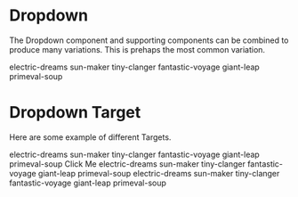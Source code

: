 
<Meta title="components/dropdown" component={Dropdown} />

# Dropdown

The Dropdown component and supporting components can be combined to produce many variations.
This is prehaps the most common variation.

<Preview>
    <Story name="Dropdown">
        <Dropdown>
            <DropdownTarget>
                <TextInput isTarget>
                    <TextInputIcon name="chevron-down" />
                </TextInput>
            </DropdownTarget>
            <DropdownSource>
                <DropdownContext>
                    <DropdownMenu>
                        <DropdownMenuItem>electric-dreams</DropdownMenuItem>
                        <DropdownMenuItem>sun-maker</DropdownMenuItem>
                        <DropdownMenuItem>tiny-clanger</DropdownMenuItem>
                        <DropdownMenuItem>fantastic-voyage</DropdownMenuItem>
                        <DropdownMenuItem>giant-leap</DropdownMenuItem>
                        <DropdownMenuItem>primeval-soup</DropdownMenuItem>
                    </DropdownMenu>
                </DropdownContext>
            </DropdownSource>
        </Dropdown>
    </Story>
</Preview>

# Dropdown Target

Here are some example of different Targets.

<Preview>
    <Story name="Dropdown IconButton">
        <Dropdown showArrow>
            <DropdownTarget>
                <IconButton name="ellipsis" size="small"/>
            </DropdownTarget>
            <DropdownSource>
                <DropdownContext>
                    <DropdownMenu>
                        <DropdownMenuItem>electric-dreams</DropdownMenuItem>
                        <DropdownMenuItem>sun-maker</DropdownMenuItem>
                        <DropdownMenuItem>tiny-clanger</DropdownMenuItem>
                        <DropdownMenuItem>fantastic-voyage</DropdownMenuItem>
                        <DropdownMenuItem>giant-leap</DropdownMenuItem>
                        <DropdownMenuItem>primeval-soup</DropdownMenuItem>
                    </DropdownMenu>
                </DropdownContext>
            </DropdownSource>
        </Dropdown>
    </Story>
</Preview>

<Preview>
    <Story name="Dropdown Link Text Icon">
        <Dropdown>
            <DropdownTarget>
                <Link>
                    Click Me
                    <TextIcon name="chevron-down" spaceLeft="x1" />
                </Link>               
            </DropdownTarget>
            <DropdownSource>
                <DropdownContext>
                    <DropdownMenu>
                        <DropdownMenuItem>electric-dreams</DropdownMenuItem>
                        <DropdownMenuItem>sun-maker</DropdownMenuItem>
                        <DropdownMenuItem>tiny-clanger</DropdownMenuItem>
                        <DropdownMenuItem>fantastic-voyage</DropdownMenuItem>
                        <DropdownMenuItem>giant-leap</DropdownMenuItem>
                        <DropdownMenuItem>primeval-soup</DropdownMenuItem>
                    </DropdownMenu>
                </DropdownContext>
            </DropdownSource>
        </Dropdown>
    </Story>
</Preview>

<Preview>
    <Story name="Dropdown Text Input Targe">
        <Dropdown>
            <DropdownTarget>
                <TextInput isTarget>
                    <TextInputIcon name="chevron-down" />
                </TextInput>
            </DropdownTarget>
            <DropdownSource>
                <DropdownContext>
                    <DropdownMenu>
                        <DropdownMenuItem>electric-dreams</DropdownMenuItem>
                        <DropdownMenuItem>sun-maker</DropdownMenuItem>
                        <DropdownMenuItem>tiny-clanger</DropdownMenuItem>
                        <DropdownMenuItem>fantastic-voyage</DropdownMenuItem>
                        <DropdownMenuItem>giant-leap</DropdownMenuItem>
                        <DropdownMenuItem>primeval-soup</DropdownMenuItem>
                    </DropdownMenu>
                </DropdownContext>
            </DropdownSource>
        </Dropdown>
    </Story>
</Preview>
